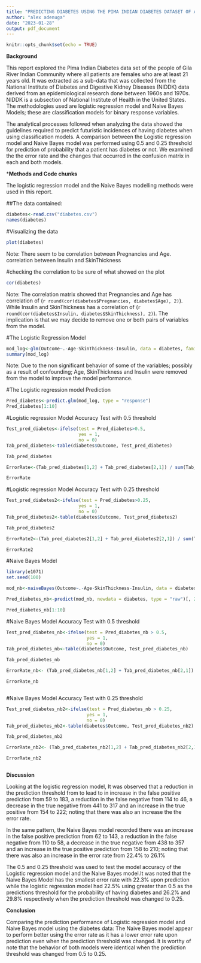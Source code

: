 ```yaml
---
title: "PREDICTING DIABETES USING THE PIMA INDIAN DIABETES DATASET OF AKIMEL O' ODHAM HERITAGE"
author: "alex adenuga"
date: "2023-01-28"
output: pdf_document
---
```


```r
knitr::opts_chunk$set(echo = TRUE)
```
 
 
 **Background**
  
This report explored the Pima Indian Diabetes data set of the people of Gila River Indian Community where all patients are females who are at least 21 years old. It was extracted as a sub-data that was collected from the  National Institute of Diabetes and Digestive Kidney Diseases (NIDDK) data derived from an epidemiological research done between  1960s and 1970s. NIDDK is a subsection of National Institute of Health in the United States. The methodologies used are logistic regression model and Naive Bayes Models; these are classification models for binary response variables.
 
 
The analytical processes followed when analyzing the data showed the guidelines required to predict futuristic incidences of having diabetes when using classification models. A comparison between the Logistic regression model and Naive Bayes model was performed using 0.5 and 0.25 threshold for prediction of probability that a patient has diabetes or not. We examined the the error rate and the changes that occurred in the confusion matrix in each and both models.



***Methods and Code chunks**

The logistic regression model and the Naive Bayes modelling methods were used in this report. 
 
##The data contained:  

```r
diabetes<-read.csv("diabetes.csv")
names(diabetes)

```


#Visualizing the data

```r
plot(diabetes)

```
Note: There seem to be correlation between Pregnancies and Age. correlation between Insulin and SkinThickness


#checking the correlation to be sure of what showed on the plot
```r
cor(diabetes)
```
Note: The correlation matrix showed that  Pregnancies and Age has correlation of (`r round(cor(diabetes$Pregnancies, diabetes$Age), 2)`). While Insulin and SkinThickness has a correlation of (`r round(cor(diabetes$Insulin, diabetes$SkinThickness), 2)`). The implication is that we may decide to remove one or both pairs of variables from the model.


#The Logistic Regression Model

```r
mod_log<-glm(Outcome~.-Age-SkinThickness-Insulin, data = diabetes, family = binomial)
summary(mod_log)

```
Note: Due to the non significant behavior of some of the  variables; possibly as a result of confounding; Age, SkinThickness and Insulin were removed from the model to improve the model performance.


#The Logistic regression model Prediction

```r
Pred_diabetes<-predict.glm(mod_log, type = "response")
Pred_diabetes[1:10]

```

#Logistic regression Model Accuracy Test with 0.5 threshold

```r
Test_pred_diabetes<-ifelse(test = Pred_diabetes>0.5,
                           yes = 1,
                           no = 0)
Tab_pred_diabetes<-table(diabetes$Outcome, Test_pred_diabetes)

Tab_pred_diabetes

ErrorRate<-(Tab_pred_diabetes[1,2] + Tab_pred_diabetes[2,1]) / sum(Tab_pred_diabetes) * 100

ErrorRate
```
#Logistic regression Model Accuracy Test with 0.25 threshold

```r
Test_pred_diabetes2<-ifelse(test = Pred_diabetes>0.25,
                           yes = 1,
                           no = 0)
Tab_pred_diabetes2<-table(diabetes$Outcome, Test_pred_diabetes2)

Tab_pred_diabetes2

ErrorRate2<-(Tab_pred_diabetes2[1,2] + Tab_pred_diabetes2[2,1]) / sum(Tab_pred_diabetes2) * 100

ErrorRate2
```

#Naive Bayes Model

```r
library(e1071)
set.seed(100)

mod_nb<-naiveBayes(Outcome~.-Age-SkinThickness-Insulin, data = diabetes)

Pred_diabetes_nb<-predict(mod_nb, newdata = diabetes, type = "raw")[, 2]

Pred_diabetes_nb[1:10]

```
#Naive Bayes Model Accuracy Test with 0.5 threshold
```r
Test_pred_diabetes_nb<-ifelse(test = Pred_diabetes_nb > 0.5,
                              yes = 1,
                              no = 0)
Tab_pred_diabetes_nb<-table(diabetes$Outcome, Test_pred_diabetes_nb)

Tab_pred_diabetes_nb

ErrorRate_nb<- (Tab_pred_diabetes_nb[1,2] + Tab_pred_diabetes_nb[2,1]) / sum(Tab_pred_diabetes_nb) * 100

ErrorRate_nb



```
#Naive Bayes Model Accuracy Test with 0.25 threshold
```r
Test_pred_diabetes_nb2<-ifelse(test = Pred_diabetes_nb > 0.25,
                              yes = 1,
                              no = 0)
Tab_pred_diabetes_nb2<-table(diabetes$Outcome, Test_pred_diabetes_nb2)

Tab_pred_diabetes_nb2

ErrorRate_nb2<- (Tab_pred_diabetes_nb2[1,2] + Tab_pred_diabetes_nb2[2,1]) / sum(Tab_pred_diabetes_nb2) * 100

ErrorRate_nb2



```

**Discussion**

Looking at the logistic regression model, It was observed that a reduction in the prediction threshold from  to  lead to in increase in the false positive prediction from 59 to 183, a reduction in the false negative from  114 to 46, a decrease in the true negative from 441 to 317 and an increase in the true positive from 154 to 222; noting that there was also an increase the the error rate.

In the same pattern, the Naive Bayes model recorded there was an increase in the false positive prediction from 62 to 143, a reduction in the false negative from 110 to 58, a decrease in the true negative from 438 to 357 and an increase in the true positive prediction from 158 to 210; noting that there was also an increase in the error rate from 22.4% to 26.1%


The 0.5 and 0.25 threshold was used to test the model accuracy of the Logistic regression model and the Naive Bayes model.It was noted that the Naive Bayes Model has the smallest error rate with 22.3% upon prediction  while the logistic regression model had 22.5% using greater than 0.5 as the predictions threshold for the probability of having diabetes and 26.2% and 29.8% respectively when the prediction threshold was changed to 0.25. 


**Conclusion**

Comparing the prediction performance of Logistic regression model and Naive Bayes model using the diabetes data: The Naive Bayes model appear to perform better using the error rate as it has a lower error rate upon prediction even when the prediction threshold was changed. It is worthy of note that the behavior of both models were identical when the prediction threshold was changed from 0.5 to 0.25. 



 
 
 
 
